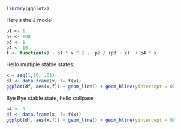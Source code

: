 
```r
library(ggplot2)
```

Here's the J model: 


```r
p1 <- 1
p2 <- 100
p3 <- 1
p4 <- 10
f <- function(x) - p1 * x ^ 2 -  p2 / (p3 + x)  + p4 * x 
```

Hello multiple stable states: 

```r
x = seq(1,10, .01)
df <- data.frame(x, f= f(x))
ggplot(df, aes(x,f)) + geom_line() + geom_hline(yintercept = 0)
```

Bye Bye stable state, hello collpase

```r
p4 <- 8
df <- data.frame(x, f= f(x))
ggplot(df, aes(x,f)) + geom_line() + geom_hline(yintercept = 0)
```